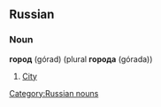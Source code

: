 ==Russian==
===Noun===
'''город''' (górad) (plural '''города''' (górada))
# [[city|City]]

[[Category:Russian nouns]]